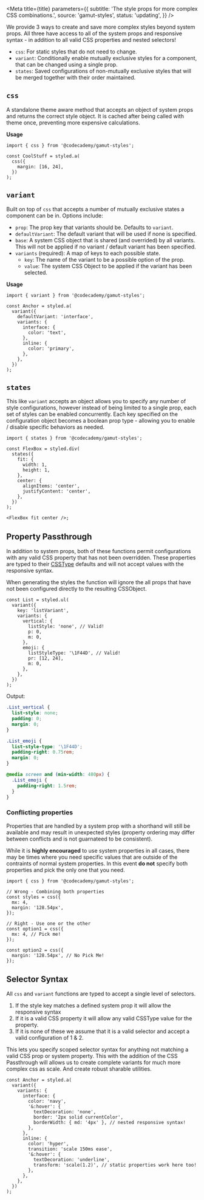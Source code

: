 
<Meta
  title={title}
  parameters={{
    subtitle: 'The style props for more complex CSS combinations.',
    source: 'gamut-styles',
    status: 'updating',
  }}
/>

We provide 3 ways to create and save more complex styles beyond system props. All three have access to all of the system props and responsive syntax - in addition to all valid CSS properties and nested selectors!

- `css`: For static styles that do not need to change.
- `variant`: Conditionally enable mutually exclusive styles for a component, that can be changed using a single prop.
- `states`: Saved configurations of non-mutually exclusive styles that will be merged together with their order maintained.

## `css`

A standalone theme aware method that accepts an object of system props and returns the correct style object. It is cached after being called with theme once, preventing more expensive calculations.

**Usage**

```tsx
import { css } from '@codecademy/gamut-styles';

const CoolStuff = styled.a(
  css({
    margin: [16, 24],
  })
);
```

## `variant`

Built on top of `css` that accepts a number of mutually exclusive states a component can be in. Options include:

- `prop`: The prop key that variants should be. Defaults to `variant`.
- `defaultVariant`: The default variant that will be used if none is specified.
- `base`: A system CSS object that is shared (and overrided) by all variants. This will not be applied if no variant / default variant has been specified.
- `variants` (required): A map of keys to each possible state.
  - `key`: The name of the variant to be a possible option of the prop.
  - `value`: The system CSS Object to be applied if the variant has been selected.

**Usage**

```tsx
import { variant } from '@codecademy/gamut-styles';

const Anchor = styled.a(
  variant({
    defaultVariant: 'interface',
    variants: {
      interface: {
        color: 'text',
      },
      inline: {
        color: 'primary',
      },
    },
  })
);
```

## `states`

This like `variant` accepts an object allows you to specify any number of style configurations, however instead of being limited to a single prop, each set of styles can be enabled concurrently. Each key specified on the configuration object becomes a boolean prop type - allowing you to enable / disable specific behaviors as needed.

```tsx
import { states } from '@codecademy/gamut-styles';

const FlexBox = styled.div(
  states({
    fit: {
      width: 1,
      height: 1,
    },
    center: {
      alignItems: 'center',
      justifyContent: 'center',
    },
  })
);

<FlexBox fit center />;
```

## Property Passthrough

In addition to system props, both of these functions permit configurations with any valid CSS property that has not been overridden. These properties are typed to their [CSSType](https://github.com/frenic/csstype#csstype) defaults and will not accept values with the responsive syntax.

When generating the styles the function will ignore the all props that have not been configured directly to the resulting CSSObject.

```tsx
const List = styled.ul(
  variant({
    key: 'listVariant',
    variants: {
      vertical: {
        listStyle: 'none', // Valid!
        p: 0,
        m: 0,
      },
      emoji: {
        listStyleType: '\1F44D', // Valid!
        pr: [12, 24],
        m: 0,
      },
    },
  })
);
```

Output:

```css
.List_vertical {
  list-style: none;
  padding: 0;
  margin: 0;
}

.List_emoji {
  list-style-type: '\1F44D';
  padding-right: 0.75rem;
  margin: 0;
}

@media screen and (min-width: 480px) {
  .List_emoji {
    padding-right: 1.5rem;
  }
}
```

### Conflicting properties

Properties that are handled by a system prop with a shorthand will still be available and may result in unexpected styles (property ordering may differ between conflicts and is not guarnateed to be consistent).

While it is **highly encouraged** to use system properties in all cases, there may be times where you need specific values that are outside of the contraints of normal system properties. In this event **do not** specify both properties and pick the only one that you need.

```tsx
import { css } from '@codecademy/gamut-styles';

// Wrong - Combining both properties
const styles = css({
  mx: 4,
  margin: '128.54px',
});

// Right - Use one or the other
const option1 = css({
  mx: 4, // Pick me!
});

const option2 = css({
  margin: '128.54px', // No Pick Me!
});
```

## Selector Syntax

All `css` and `variant` functions are typed to accept a single level of selectors.

1. If the style key matches a defined system prop it will allow the responsive syntax
2. If it is a valid CSS property it will allow any valid CSSType value for the property.
3. If it is none of these we assume that it is a valid selector and accept a valid configuration of 1 & 2.

This lets you specify scoped selector syntax for anything not matching a valid CSS prop or system property. This with the addition of the CSS Passthrough will allows us to create complete variants for much more complex css as scale. And create robust sharable utilities.

```tsx
const Anchor = styled.a(
  variant({
    variants: {
      interface: {
        color: 'navy',
        '&:hover': {
          textDecoration: 'none',
          border: '2px solid currentColor',
          borderWidth: { md: '4px' }, // nested responsive syntax!
        },
      },
      inline: {
        color: 'hyper',
        transition: 'scale 150ms ease',
        '&:hover': {
          textDecoration: 'underline',
          transform: 'scale(1.2)', // static properties work here too!
        },
      },
    },
  })
);
```
